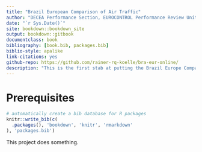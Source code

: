 ```yaml
--- 
title: "Brazil European Comparison of Air Traffic"
author: "DECEA Performance Section, EUROCONTROL Performance Review Unit"
date: "`r Sys.Date()`"
site: bookdown::bookdown_site
output: bookdown::gitbook
documentclass: book
bibliography: [book.bib, packages.bib]
biblio-style: apalike
link-citations: yes
github-repo: https://github.com/rainer-rq-koelle/bra-eur-online/
description: "This is the first stab at putting the Brazil Europe Comparison online."
---
```


# Prerequisites

```r
# automatically create a bib database for R packages
knitr::write_bib(c(
  .packages(), 'bookdown', 'knitr', 'rmarkdown'
), 'packages.bib')
```


This project does something.
